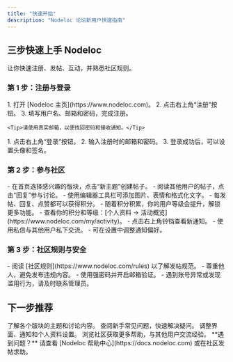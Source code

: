 ```yaml
---
title: "快速开始"
description: "Nodeloc 论坛新用户快速指南"
---
```


## 三步快速上手 Nodeloc

让你快速注册、发帖、互动，并熟悉社区规则。

### 第 1 步：注册与登录

<AccordionGroup>
  <Accordion icon="user-plus" title="创建账号">
    1. 打开 [Nodeloc 主页](https://www.nodeloc.com)。
    2. 点击右上角“注册”按钮。
    3. 填写用户名、邮箱和密码，完成注册。
    
    <Tip>请使用真实邮箱，以便找回密码和接收通知。</Tip>
  </Accordion>

  <Accordion icon="sign-in-alt" title="登录论坛">
    1. 点击右上角“登录”按钮。
    2. 输入注册时的邮箱和密码。
    3. 登录成功后，可以设置头像和签名。
  </Accordion>
</AccordionGroup>

### 第 2 步：参与社区

<AccordionGroup>
  <Accordion icon="comments" title="发帖与回复">
    - 在首页选择感兴趣的版块，点击“新主题”创建帖子。
    - 阅读其他用户的帖子，点击“回复”参与讨论。
    - 使用编辑器工具栏可添加图片、表情和格式化文字。
  </Accordion>

  <Accordion icon="trophy" title="积分与等级">
    - 每发帖、回复、点赞都可以获得积分。
    - 随着积分积累，你的用户等级会提升，解锁更多功能。
    - 查看你的积分和等级：[个人资料 → 活动概览](https://www.nodeloc.com/my/activity)。
  </Accordion>

  <Accordion icon="bell" title="通知与私信">
    - 点击右上角铃铛查看新通知。
    - 使用私信与其他用户私下交流。
    - 可在设置中调整通知偏好。
  </Accordion>
</AccordionGroup>

### 第 3 步：社区规则与安全

<AccordionGroup>
  <Accordion icon="gavel" title="遵守社区规则">
    - 阅读 [社区规则](https://www.nodeloc.com/rules) 以了解发帖规范。
    - 尊重他人，避免发布违规内容。
  </Accordion>

  <Accordion icon="shield-alt" title="账号安全">
    - 使用强密码并开启邮箱验证。
    - 遇到账号异常或发现滥用行为，请及时联系管理员。
  </Accordion>
</AccordionGroup>

## 下一步推荐

<CardGroup cols={2}>

<Card title="浏览版块" icon="th-large" href="/categories">
  了解各个版块的主题和讨论内容。
</Card>

<Card title="常见问题" icon="question-circle" href="/faq">
  查阅新手常见问题，快速解决疑问。
</Card>

<Card title="自定义设置" icon="sliders" href="/my/preferences">
  调整界面、通知和个人资料设置。
</Card>

<Card title="社区支持" icon="hands-helping" href="https://www.nodeloc.com">
  浏览社区获取更多帮助，与其他用户交流经验。
</Card>

</CardGroup>

<Note>
  **遇到问题？** 请查看 [Nodeloc 帮助中心](https://docs.nodeloc.com) 或在社区发帖求助。
</Note>